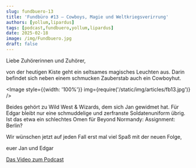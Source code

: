```yaml
---
slug: fundbuero-13
title: 'Fundbüro #13 – Cowboys, Magie und Weltkriegsverirrung'
authors: [yollum,lipardus]
tags: [podcast,fundbuero,yollum,lipardus]
date: 2025-02-18
image: /img/Fundbuero.jpg
draft: false
---
```



Liebe Zuhörerinnen und Zuhörer,

von der heutigen Kiste geht ein seltsames magisches Leuchten aus. Darin befindet sich neben einem schmucken Zauberstab auch ein Cowboyhut.

<Image style={{width: '100%'}} img={require('/static/img/articles/fb13.jpg')} />

<!--truncate-->

Beides gehört zu Wild West & Wizards, dem sich Jan gewidmet hat. Für Edgar bleibt nur eine schmuddelige und zerfranste Soldatenuniform übrig. Ist das etwa ein schlechtes Omen für Beyond Normandy: Assignment: Berlin?

Wir wünschen jetzt auf jeden Fall erst mal viel Spaß mit der neuen Folge,

euer Jan und Edgar

[Das Video zum Podcast](https://youtu.be/4hQH4SKIdtk)

<ReactPlayer
    width="100%"
    height="50px"
    controls
    url='https://m10z.picnotes.de/Fundbuero/Fundbuero_013.mp3'
/>
